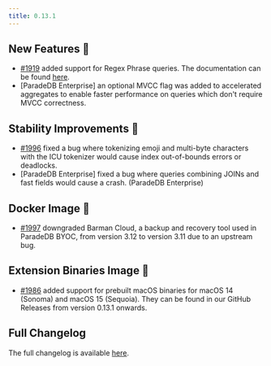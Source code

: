 ```yaml
---
title: 0.13.1
---
```


## New Features 🚀

- [#1919](https://github.com/paradedb/paradedb/pull/1919) added support for Regex Phrase queries. The documentation can be found [here](/documentation/advanced/phrase/regex_phrase).
- [ParadeDB Enterprise] an optional MVCC flag was added to accelerated aggregates to enable faster performance on queries which don't require MVCC correctness.

## Stability Improvements 💪

- [#1996](https://github.com/paradedb/paradedb/pull/1996) fixed a bug where tokenizing emoji and multi-byte characters with the ICU tokenizer would cause index out-of-bounds errors or deadlocks.
- [ParadeDB Enterprise] fixed a bug where queries combining JOINs and fast fields would cause a crash.
  (ParadeDB Enterprise)

## Docker Image 🐳

- [#1997](https://github.com/paradedb/paradedb/pull/1997) downgraded Barman Cloud, a backup and recovery tool used in ParadeDB BYOC, from version 3.12 to version 3.11 due to an upstream bug.

## Extension Binaries Image 🍏

- [#1986](https://github.com/paradedb/paradedb/pull/1986) added support for prebuilt macOS binaries for macOS 14 (Sonoma) and macOS 15 (Sequoia). They can be found in our GitHub Releases from version 0.13.1 onwards.

## Full Changelog

The full changelog is available [here](https://github.com/paradedb/paradedb/releases/tag/v0.13.1).
